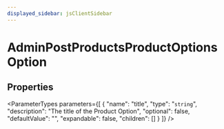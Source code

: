 ```yaml
---
displayed_sidebar: jsClientSidebar
---
```



# AdminPostProductsProductOptionsOption

## Properties

<ParameterTypes parameters={[
  {
    "name": "title",
    "type": "`string`",
    "description": "The title of the Product Option",
    "optional": false,
    "defaultValue": "",
    "expandable": false,
    "children": []
  }
]} />
